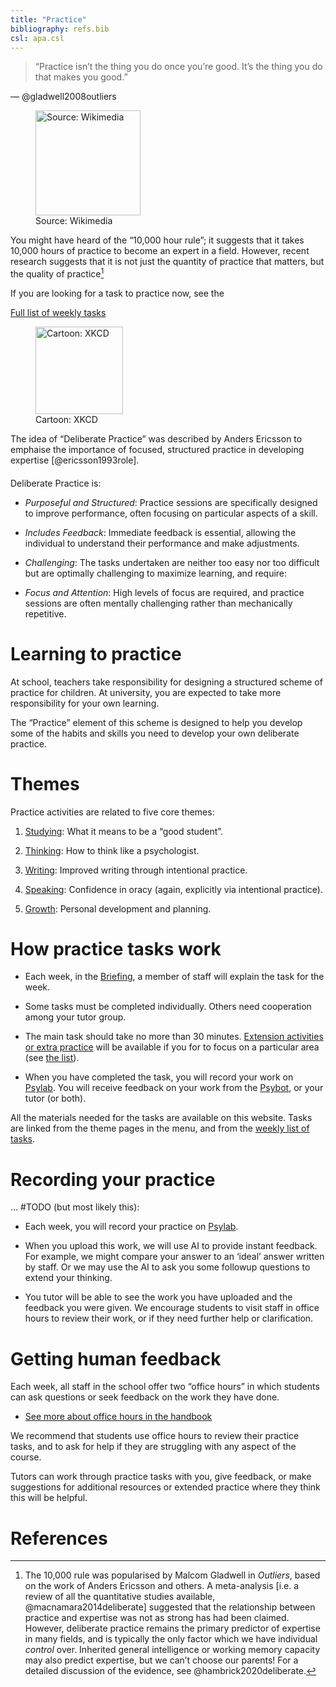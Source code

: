 ```yaml
---
title: "Practice"
bibliography: refs.bib
csl: apa.csl
---
```



> "Practice isn’t the thing you do once you’re good. It’s the thing you do that makes you good."

--- @gladwell2008outliers

![Source: Wikimedia](images/2560px-Pop!Tech_2008_-_Malcolm_Gladwell.jpg){width=12em}



You might have heard of the "10,000 hour rule"; it suggests that it takes 10,000 hours of practice to become an expert in a field. However, recent research suggests that it is not just the quantity of practice that matters, but the quality of practice[^1]


::: {.column-margin}


If you are looking for a task to practice now, see the

[Full list of weekly tasks](weekly.html){.btn .btn-outline-primary}

:::


[^1]: The 10,000 rule was popularised by Malcom Gladwell in *Outliers*, based on the work of Anders Ericsson and others. A meta-analysis [i.e. a review of all the quantitative studies available, @macnamara2014deliberate] suggested that the relationship between practice and expertise was not as strong has had been claimed. However, deliberate practice remains the primary predictor of expertise in many fields, and is typically the only factor which we have individual *control* over. Inherited general intelligence or working memory capacity may also predict expertise, but we can't choose our parents! For a detailed discussion of the evidence, see @hambrick2020deliberate.

![Cartoon: XKCD](images/10000_hours_2x.png){width=10em}


The idea of "Deliberate Practice" was described by Anders Ericsson to emphaise the importance of focused, structured practice in developing expertise [@ericsson1993role].

####  {#deliberate-practice}

Deliberate Practice is:

-   *Purposeful and Structured*: Practice sessions are specifically designed to improve performance, often focusing on particular aspects of a skill.

-   *Includes Feedback*: Immediate feedback is essential, allowing the individual to understand their performance and make adjustments.

-   *Challenging*: The tasks undertaken are neither too easy nor too difficult but are optimally challenging to maximize learning, and require:

-   *Focus and Attention*: High levels of focus are required, and practice sessions are often mentally challenging rather than mechanically repetitive.



# Learning to practice




At school, teachers take responsibility for designing a structured scheme of practice for children. At university, you are expected to take more responsibility for your own learning.

The "Practice" element of this scheme is designed to help you develop some of the habits 
and skills you need to develop your own deliberate practice.


# Themes

Practice activities are related to five core themes:

1.  [Studying](theme-studying.html): What it means to be a "good student".

2.  [Thinking](theme-thinking.html): How to think like a psychologist.

3.  [Writing](theme-writing.html): Improved writing through intentional practice.

4.  [Speaking](theme-speaking.html): Confidence in oracy (again, explicitly via intentional practice).

5.  [Growth](theme-growth.html): Personal development and planning.

# How practice tasks work {#practice-format}

-   Each week, in the [Briefing](briefings.html), a member of staff will explain the task for the week.

-   Some tasks must be completed individually. Others need cooperation among your tutor group.

-   The main task should take no more than 30 minutes. [Extension activities or extra practice](extensions.html) will be available if you for to focus on a particular area (see [the list](extensions.html)).

-   When you have completed the task, you will record your work on [Psylab](psylab-psybot.html#psylab). You will receive feedback on your work from the [Psybot](psylab-psybot.html#psybot), or your tutor (or both).

All the materials needed for the tasks are available on this website. Tasks are linked from the theme pages in the menu, and from the [weekly list of tasks](weekly.html).

# Recording your practice

... #TODO (but most likely this):

-   Each week, you will record your practice on [Psylab](psylab-psybot.html#psylab).

-   When you upload this work, we will use AI to provide instant feedback. For example, we might compare your answer to an 'ideal' answer written by staff. Or we may use the AI to ask you some followup questions to extend your thinking.

-   You tutor will be able to see the work you have uploaded and the feedback you were given. We encourage students to visit staff in office hours to review their work, or if they need further help or clarification.

# Getting human feedback

Each week, all staff in the school offer two "office hours" in which students can ask questions or seek feedback on the work they have done.

-   [See more about office hours in the handbook](TODO.html)

We recommend that students use office hours to review their practice tasks, and to ask for help if they are struggling with any aspect of the course.

Tutors can work through practice tasks with you, give feedback, or make suggestions for additional resources or extended practice where they think this will be helpful.




# References